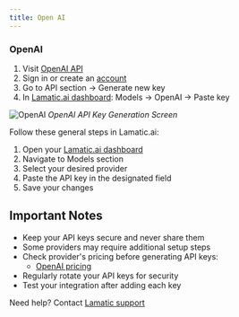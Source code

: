 ```yaml
---
title: Open AI
---
```


[OpenAI API]: https://platform.openai.com/api-keys
[OpenAI signup]: https://platform.openai.com/signup
[OpenAI docs]: https://platform.openai.com/docs
[OpenAI pricing]: https://openai.com/pricing

[Lamatic.ai dashboard]: https://dashboard.lamatic.ai
[Lamatic support]: https://support.lamatic.ai

### OpenAI
1. Visit [OpenAI API]
2. Sign in or create an [account][OpenAI signup]
3. Go to API section → Generate new key
4. In [Lamatic.ai dashboard]: Models → OpenAI → Paste key

![OpenAI](/assets/open-ai-api-image.png)
*OpenAI API Key Generation Screen*


Follow these general steps in Lamatic.ai:
1. Open your [Lamatic.ai dashboard]
2. Navigate to Models section
3. Select your desired provider
4. Paste the API key in the designated field
5. Save your changes

## Important Notes
- Keep your API keys secure and never share them
- Some providers may require additional setup steps
- Check provider's pricing before generating API keys:
  - [OpenAI pricing]
- Regularly rotate your API keys for security
- Test your integration after adding each key


Need help? Contact [Lamatic support]
